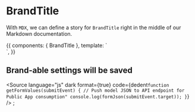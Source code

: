 <!-- BrandTitle.stories.mdx -->


<Meta
  title="Components/BrandTitle"
  component={BrandTitle}
/>

# BrandTitle

With `MDX`, we can define a story for `BrandTitle` right in the middle of our Markdown documentation.

<Props of={BrandTitle} />

<Canvas>
  <Story name="Primary">
    {{
      components: { BrandTitle },
      template: `
          <div>
        <v-form>
          <BrandTitle />
        </v-form>
  </div>`,
    }}
  </Story>
</Canvas>

## Brand-able settings will be saved

<Source
  language="js"
  dark
  format={true}
  code={dedent`
function getFormValues(submitEvent) {
  // Push model JSON to API endpoint for Public App consumption"
  console.log(formJson(submitEvent.target));
}
`}
/>
;
